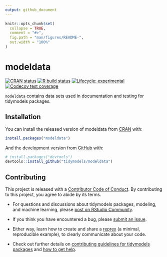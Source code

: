 ```yaml
---
output: github_document
---
```


<!-- README.md is generated from README.Rmd. Please edit that file -->

```r
knitr::opts_chunk$set(
  collapse = TRUE,
  comment = "#>",
  fig.path = "man/figures/README-",
  out.width = "100%"
)
```

# modeldata

<!-- badges: start -->
[![CRAN status](https://www.r-pkg.org/badges/version/modeldata)](https://CRAN.R-project.org/package=modeldata)
[![R build status](https://github.com/tidymodels/modeldata/workflows/R-CMD-check/badge.svg)](https://github.com/tidymodels/modeldata/actions)
[![Lifecycle: experimental](https://img.shields.io/badge/lifecycle-experimental-orange.svg)](https://www.tidyverse.org/lifecycle/#experimental)
[![Codecov test coverage](https://codecov.io/gh/tidymodels/modeldata/branch/master/graph/badge.svg)](https://codecov.io/gh/tidymodels/modeldata?branch=master)
<!-- badges: end -->

`modeldata` contains data sets used in documentation and testing for tidymodels packages. 

## Installation

You can install the released version of modeldata from [CRAN](https://CRAN.R-project.org) with:

``` r
install.packages("modeldata")
```

And the development version from [GitHub](https://github.com/) with:

``` r
# install.packages("devtools")
devtools::install_github("tidymodels/modeldata")
```

## Contributing

This project is released with a [Contributor Code of Conduct](https://contributor-covenant.org/version/2/0/CODE_OF_CONDUCT.html). By contributing to this project, you agree to abide by its terms.

- For questions and discussions about tidymodels packages, modeling, and machine learning, please [post on RStudio Community](https://rstd.io/tidymodels-community).

- If you think you have encountered a bug, please [submit an issue](https://github.com/tidymodels/modeldata/issues).

- Either way, learn how to create and share a [reprex](https://rstd.io/reprex) (a minimal, reproducible example), to clearly communicate about your code.

- Check out further details on [contributing guidelines for tidymodels packages](https://www.tidymodels.org/contribute/) and [how to get help](https://www.tidymodels.org/help/).
